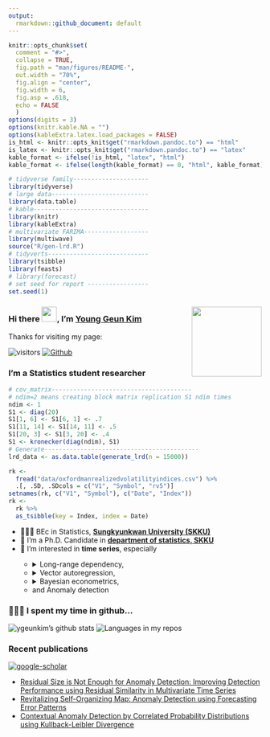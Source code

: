 ```yaml
---
output: 
  rmarkdown::github_document: default
---
```


```r
knitr::opts_chunk$set(
  comment = "#>",
  collapse = TRUE,
  fig.path = "man/figures/README-",
  out.width = "70%",
  fig.align = "center",
  fig.width = 6,
  fig.asp = .618,
  echo = FALSE
  )
options(digits = 3)
options(knitr.kable.NA = "")
options(kableExtra.latex.load_packages = FALSE)
is_html <- knitr::opts_knit$get("rmarkdown.pandoc.to") == "html"
is_latex <- knitr::opts_knit$get("rmarkdown.pandoc.to") == "latex"
kable_format <- ifelse(!is_html, "latex", "html")
kable_format <- ifelse(length(kable_format) == 0, "html", kable_format) # for excecutable
```

```r
# tidyverse family---------------------
library(tidyverse)
# large data---------------------------
library(data.table)
# kable--------------------------------
library(knitr)
library(kableExtra)
# multivariate FARIMA------------------
library(multiwave)
source("R/gen-lrd.R")
# tidyverts----------------------------
library(tsibble)
library(feasts)
# library(forecast)
# set seed for report -----------------
set.seed(1)
```

### Hi there <img src="man/images/hello.gif" width="30px">, I'm [Young Geun Kim](https://ygeunkim.github.io) <a href='https://ygeunkim.github.io'><img src='man/images/ygeunlogo.png' align="right" height="139" /></a>

Thanks for visiting my page:

<!-- badges: start -->
![visitors](https://visitor-badge.laobi.icu/badge?page_id=ygeunkim.ygeunkim)
[![Github](https://img.shields.io/github/followers/ygeunkim?label=Follow&style=social)](https://github.com/ygeunkim)
<!-- badges: end -->

### I'm a Statistics student researcher

```r
# cov_matrix---------------------------------------
# ndim=2 means creating block matrix replication S1 ndim times
ndim <- 1
S1 <- diag(20)
S1[1, 6] <- S1[6, 1] <- .7
S1[11, 14] <- S1[14, 11] <- .5
S1[20, 3] <- S1[3, 20] <- .4
S1 <- kronecker(diag(ndim), S1)
# Generate-------------------------------------------
lrd_data <- as.data.table(generate_lrd(n = 15000))
```

```r
rk <- 
  fread("data/oxfordmanrealizedvolatilityindices.csv") %>% 
  .[, .SD, .SDcols = c("V1", "Symbol", "rv5")]
setnames(rk, c("V1", "Symbol"), c("Date", "Index"))
rk <- 
  rk %>% 
  as_tsibble(key = Index, index = Date)
```

<ul>
  <li>🧑🏼‍🎓 BEc in Statistics, <a href="https://www.skku.edu/eng/"><strong>Sungkyunkwan University (SKKU)</strong></a></li>
  <li>🔭 I’m a Ph.D. Candidate in <a href="https://stat.skku.edu/stat/index.do"><strong>department of statistics, SKKU</strong></a></li>
  <li>🤔 I’m interested in <strong>time series</strong>, especially</li>
    <ul>
      <li>
        <details>
          <summary>Long-range dependency,</summary>
```r
lrd_data %>% 
  mutate(id = 1:n()) %>% 
  pivot_longer(-id, names_to = "name", values_to = "value") %>% 
  ggplot(aes(x = id)) +
  geom_path(aes(y = value, colour = name), alpha = .5, show.legend = FALSE) +
  theme_minimal() +
  labs(
    x = element_blank(),
    y = element_blank(),
    title = "Generated LRD Time Series"
  )
```
        </details>
      </li>
      <li>
        <details>
          <summary>Vector autoregression,</summary>
```r
rk %>% 
  filter_index("2015" ~ "2019") %>% 
  autoplot(rv5, alpha = .6) +
  theme_minimal() +
  theme(
    legend.position = "bottom"
  ) +
  scale_color_viridis_d(option = "A") +
  labs(
    x = element_blank(),
    y = "5-min Realized Variance",
    title = "Realized Volatility of Financial Assets (data from Oxford-Man)",
  )
```
        <ul><li>Modeling and forecasting</li></ul>
        <ul><li>High dimensional time series</li></ul>
        <ul><li>Heterogeneous autoregression (HAR)</li></ul>
        </details>
      </li>
      <li>
        <details>
        <summary>Bayesian econometrics,</summary>
          <ul><li>Bayesian VAR modeling</li></ul>
          <ul><li>Nowcasting</li></ul>
        </details>
      </li>
      <li>and Anomaly detection</li>
    </ul>
</ul>

### 🧑🏼‍💻 I spent my time in github...

![ygeunkim's github stats](https://github-readme-stats.vercel.app/api?username=ygeunkim&count_private=true&rank_icon=github&show_icons=true&hide_border=true&theme=solarized-dark)
![Languages in my repos](https://github-readme-stats.vercel.app/api/top-langs/?username=ygeunkim&exclude_repo=ygeunkim.github.io,young-comment,young-giscuscomment,ygeunkim,ygeunkim-blogdown&hide_border=true&langs_count=10&hide=TeX&theme=darcula&layout=compact&custom_title=Languages in my repos)

### Recent publications

[![google-scholar](https://img.shields.io/badge/Google%20Scholar-Click-success?logo=google%20scholar&logoColor=4285F4&style=social)](https://scholar.google.com/citations?user=q-NdjAoAAAAJ&hl=en&authuser=3)

- [Residual Size is Not Enough for Anomaly Detection: Improving Detection Performance using Residual Similarity in Multivariate Time Series](https://ygeunkim.github.io/publication/nndsac/)
- [Revitalizing Self-Organizing Map: Anomaly Detection using Forecasting Error Patterns](https://ygeunkim.github.io/publication/somifip/)
- [Contextual Anomaly Detection by Correlated Probability Distributions using Kullback-Leibler Divergence](https://ygeunkim.github.io/publication/kl_poster/)
